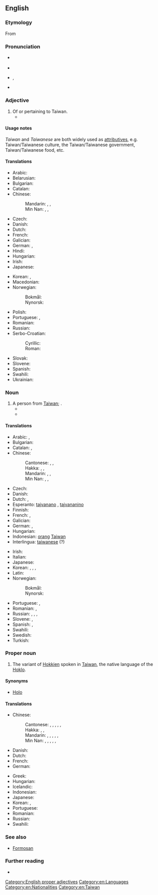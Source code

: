 {{also|taiwanese|Taïwanese}}
==English==
{{wikipedia}}

===Etymology===
From {{suffix|en|Taiwan|ese}}

===Pronunciation===
* {{a|UK}} {{IPA|en|/taɪwəˈniːz/}}
* {{audio|en|LL-Q1860 (eng)-Vealhurl-Taiwanese.wav ‎|Audio (UK)}}
* {{a|US}} {{enPR|tī'wä-nēzʹ}}, {{IPA|en|/ˌtaɪwɑˈniːz/}}
* {{rhymes|en|iːz|s=3}}

===Adjective===
{{en-adj}}

# Of or pertaining to Taiwan.
#* {{quote-book
|en
|year=1998
|last=Storey
|first=Robert
|chapter=Islands of the Taiwan Straits
|title=Taiwan
|series={{w|Lonely Planet}}
|url=https://archive.org/details/taiwan00stor/
|edition=4th
|ISBN=0-86442-634-8
|OCLC=970524541
|OL=8314799M
|page=308
|pageurl=https://archive.org/details/taiwan00stor/page/308/
|text=At 6.30 am on 23 August 1958, Mao delivered his response to Khrushchev's peace initiative. The Chinese People's Liberation Army (PLA) rained thousands of artillery shells onto the '''Taiwanese''' islands of Kinmen and Matsu. The bombardment continued unabated for 44 days, during which time Kinmen sustained hits from over 474,000 artillery shells.}}

====Usage notes====
''Taiwan'' and ''Taiwanese'' are both widely used as [[attributives]], e.g. Taiwan/Taiwanese culture, the Taiwan/Taiwanese government, Taiwan/Taiwanese food, etc.

====Translations====
{{trans-top|relating to Taiwan}}
* Arabic: {{t|ar|تَايْوَانِيّ|tr=taywāniyy}}
* Belarusian: {{t|be|тайва́ньскі}}
* Bulgarian: {{t|bg|тайва́нски}}
* Catalan: {{t+|ca|taiwanès}}
* Chinese:
*: Mandarin: {{t+|cmn|臺灣|alt=臺灣的}}, {{t+|cmn|台灣|alt=台灣的}}, {{t+|cmn|台湾|alt=台湾的|tr=Táiwān de}}
*: Min Nan: {{t+|nan|臺灣|alt=臺灣的}}, {{t+|nan|台灣|alt=台灣的}}, {{t|nan|台湾|alt=台湾的|tr=Tâi-ôan--ê}}
* Czech: {{t+|cs|tchajwanský}}
* Danish: {{t|da|taiwansk}}
* Dutch: {{t+|nl|Taiwanees}}
* French: {{t+|fr|taïwanais}}
* Galician: {{t|gl|taiwanés}}
* German: {{t+|de|taiwanisch}}, {{t+|de|Taiwan|alt=Taiwan-}}
* Hindi: {{t|hi|ताइवानी}}
* Hungarian: {{t+|hu|tajvani}}
* Irish: {{t|ga|Téavánach}}
* Japanese: {{t+|ja|台湾|alt=台湾の|tr=たいわんの, Taiwan no}}
{{trans-mid}}
* Korean: {{t+|ko|대만|alt=대만의}}, {{t+|ko|타이완|alt=타이완의}}
* Macedonian: {{t|mk|тајвански}}
* Norwegian:
*: Bokmål: {{t+|nb|taiwansk}}
*: Nynorsk: {{t+|nn|taiwansk}}
* Polish: {{t+|pl|tajwański}}
* Portuguese: {{t+|pt|taiwanês}}, {{t|pt|taiuanês}}
* Romanian: {{t|ro|taiwanez}}
* Russian: {{t+|ru|тайва́ньский}}
* Serbo-Croatian:
*: Cyrillic: {{t|sh|та̏јва̄нскӣ}}
*: Roman: {{t+|sh|tȁjvānskī}}
* Slovak: {{t|sk|taiwanský}}
* Slovene: {{t|sl|tájvanski}}
* Spanish: {{t+|es|taiwanés}}
* Swahili: {{t|sw|Kitaiwani}}
* Ukrainian: {{t|uk|тайва́нський}}
{{trans-bottom}}

===Noun===
{{en-noun|Taiwanese}}

# A person from [[Taiwan]]; {{non-gloss definition|usually plural}}.
#* {{quote-book
|en
|year=1978
|last=Nixon
|first=Richard
|authorlink=Richard Nixon
|title=RN: the Memoirs of Richard Nixon
|url=https://archive.org/details/rnmemoirsofricha00nixo/
|publisher=Grosset & Dunlap
|ISBN=0-448-14374-7
|LCCN=77-87793
|OCLC=760525066
|OL=7561812M
|page=570
|pageurl=https://archive.org/details/rnmemoirsofricha00nixo/page/570/
|text=Taiwan was the touchstone for both sides. We felt that we should not and could not abandon the '''Taiwanese'''; we were committed to Taiwan's right to exist as an independent nation.}}
#* {{quote-book
|en
|year=1996
|last=Marsh
|first=Robert M.
|chapter=Solidarity with Extended Kin
|title=The Great Transformation: Social Change in Taipei, Taiwan Since the 1960s
|url=https://archive.org/details/greattransformat0000mars/
|publisher={{w|M.E. Sharpe}}
|ISBN=1-56324-788-7
|LCCN=96-6317
|OCLC=925201650
|pages=149-150
|pageurl=https://archive.org/details/greattransformat0000mars/page/150/
|text=We know the “ethnic” distribution between '''Taiwanese''' and mainland Chinese households in each district (''ch’ü'') of Taipei. In 1963, the percent of '''Taiwanese''' households varied from only 28.8% in Taan district to 86% in Chiencheng district. In 1991, Taan again had the lowest percent of '''Taiwanese''' households (63%) and Tatung the highest (86%).}}

====Translations====
{{trans-top|person from Taiwan}}
* Arabic: {{t|ar|تَايْوَانِيّ|m|tr=taywāniyy}}, {{t|ar|تَايْوَانِيَّة|f|tr=taywāniyya}}
* Bulgarian: {{t|bg|тайва́нец|m}}
* Catalan: {{t+|ca|taiwanès|m}}, {{t+|ca|taiwanesa|f}}
* Chinese:
*: Cantonese: {{t|yue|臺灣人}}, {{t|yue|台灣人}}, {{t|yue|台湾人|tr=toi4 waan1 jan4}}
*: Hakka: {{t|hak|臺灣人}}, {{t|hak|台灣人}}, {{t|hak|台湾人|tr=thòi-vàn-ngìn}}
*: Mandarin: {{t+|cmn|臺灣人}}, {{t+|cmn|台灣人}}, {{t+|cmn|台湾人|tr=táiwānrén}}
*: Min Nan: {{t+|nan|臺灣人}}, {{t+|nan|台灣人}}, {{t|nan|台湾人|tr=tâi-ôan-lâng}}
* Czech: {{t+|cs|Tchajwanec|m}}
* Danish: {{t|da|taiwaner|c}}
* Dutch: {{t+|nl|Taiwanees|m}}, {{t+|nl|Taiwanese|f}}
* Esperanto: [[tajvanano]] {{qualifier|man or woman}}, [[tajvananino]] {{qualifier|woman}}
* Finnish: {{t+|fi|taiwanilainen}}
* French: {{t+|fr|Taïwanais|m}}, {{t+|fr|Taïwanaise|f}}
* Galician: {{t|gl|taiwanés|m}}
* German: {{t+|de|Taiwaner|m}}, {{t+|de|Taiwanerin|f}}
* Hungarian: {{t+|hu|tajvani}}
* Indonesian: [[orang]] [[Taiwan]]
* Interlingua: [[taiwanese]] (?)
{{trans-mid}}
* Irish: {{t|ga|Téavánach|m}}
* Italian: {{t+|it|taiwanese|m|f}}
* Japanese: {{t+|ja|台湾人|tr=たいわんじん, taiwanjin}}
* Korean: {{t|ko|대만인(臺灣人)}}, {{t|ko|[[대만]] [[사람]]}}, {{t|ko|타이완인}}, {{t|ko|[[타이완]] [[사람]]}}
* Latin: {{t|la|taiwanensis}}
* Norwegian:
*: Bokmål: {{t+|nb|taiwaner|m}}
*: Nynorsk: {{t+|nn|taiwanar|m}}
* Portuguese: {{t+|pt|taiwanês|m}}, {{t|pt|taiwanesa|f}}
* Romanian: {{t|ro|taiwanez|m}}, {{t|ro|taiwaneză|f}}
* Russian: {{t+|ru|тайва́нец|m}}, {{t|ru|[[жи́тельница]] [[Тайвань|Тайва́ня]]|f}}, {{t|ru|тайва́нька|f}} {{qualifier|colloquial}}, {{t|ru|тайва́нка|f}} {{qualifier|colloquial}}
* Slovene: {{t|sl|Tájvanec|m}}, {{t|sl|Tájvanka|f}}
* Spanish: {{t+|es|taiwanés|m}}, {{t+|es|taiwanesa|f}}
* Swahili: {{t+|sw|Mtaiwani}}
* Swedish: {{t+|sv|taiwanes}}
* Turkish: {{t+|tr|Tayvanlı}}
{{trans-bottom}}

===Proper noun===
{{en-proper noun}}

# The variant of [[Hokkien]] spoken in [[Taiwan]], the native language of the [[Hoklo]].

====Synonyms====
* [[Holo]]

====Translations====
{{trans-top|language}}
* Chinese:
*: Cantonese: {{t|yue|台灣話}}, {{t|yue|臺灣話}}, {{t|yue|台湾话|tr=toi4 waan1 waa6-2}}, {{t|yue|台語}}, {{t|yue|臺語}}, {{t|yue|台语|tr=toi4 jyu5}}
*: Hakka: {{t|hak|台灣話}}, {{t|hak|臺灣話}}, {{t|hak|台湾话|tr=thòi-vàn-fa}}
*: Mandarin: {{t+|cmn|台灣話}}, {{t+|cmn|臺灣話}}, {{t+|cmn|台湾话|tr=táiwānhuà}}, {{t+|cmn|台語}}, {{t+|cmn|臺語}}, {{t+|cmn|台语|tr=táiyǔ}}
*: Min Nan: {{t+|nan|臺語}}, {{t+|nan|台語}}, {{t|nan|台语|tr=tâi-gí, tâi-gú}}, {{t|nan|台灣話}}, {{t+|nan|臺灣話}}, {{t|nan|台湾话|tr=tâi-oân-ōe}}
* Danish: {{t|da|taiwansk}}
* Dutch: {{t+|nl|Taiwanees|n}}
* French: {{t+|fr|taïwanais|m}}
* German: {{t+|de|Taiwanisch|n}}
{{trans-mid}}
* Greek: {{t|el|ταϊβανικά|n-p}}
* Hungarian: {{t+|hu|tajvani}}
* Icelandic: {{t+|is|tævanska|f}}
* Indonesian: {{t|id|Bahasa Hokkien Taiwan}}
* Japanese: {{t+|ja|台湾語|tr=たいわんご, taiwango}}
* Korean: {{t|ko|대만어(臺灣語)}}, {{t|ko|타이완어}}
* Portuguese: {{t+|pt|taiwanês|m}}
* Romanian: {{t|ro|taiwaneză|f}}
* Russian: {{t+|ru|тайва́ньский|m}} {{qualifier|язы́к, диале́кт}}
* Swahili: {{t|sw|Kitaiwani}}
{{trans-bottom}}

===See also===
* [[Formosan]]

===Further reading===
* {{ethnologue|code=nan}}

[[Category:English proper adjectives]]
[[Category:en:Languages]]
[[Category:en:Nationalities]]
[[Category:en:Taiwan]]